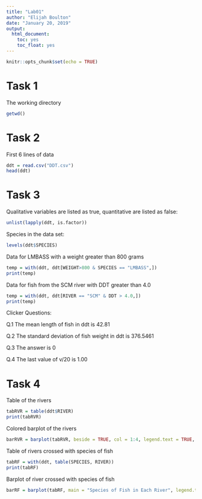 ```yaml
---
title: "Lab01"
author: "Elijah Boulton"
date: "January 20, 2019"
output: 
  html_document:
    toc: yes
    toc_float: yes
---
```


```r
knitr::opts_chunk$set(echo = TRUE)
```

# Task 1

The working directory

```r
getwd()
```

# Task 2

First 6 lines of data

```r
ddt = read.csv("DDT.csv")
head(ddt)
```

# Task 3

Qualitative variables are listed as true, quantitative are listed as false:

```r
unlist(lapply(ddt, is.factor))
```

Species in the data set:

```r
levels(ddt$SPECIES)
```

Data for LMBASS with a weight greater than 800 grams

```r
temp = with(ddt, ddt[WEIGHT>800 & SPECIES == "LMBASS",])
print(temp)
```

Data for fish from the SCM river with DDT greater than 4.0

```r
temp = with(ddt, ddt[RIVER == "SCM" & DDT > 4.0,])
print(temp)
```

Clicker Questions:

Q.1   The mean length of fish in ddt is 42.81

Q.2   The standard deviation of fish weight in ddt is 376.5461

Q.3   The answer is 0

Q.4   The last value of v/20 is 1.00


# Task 4

Table of the rivers

```r
tabRVR = table(ddt$RIVER)
print(tabRVR)
```

Colored barplot of the rivers

```r
barRVR = barplot(tabRVR, beside = TRUE, col = 1:4, legend.text = TRUE, main = "Number of Fish per River")
```

Table of rivers crossed with species of fish

```r
tabRF = with(ddt, table(SPECIES, RIVER))
print(tabRF)
```

Barplot of river crossed with species of fish

```r
barRF = barplot(tabRF, main = "Species of Fish in Each River", legend.text = TRUE, width = 3, xlim = c(0, 20))
```




